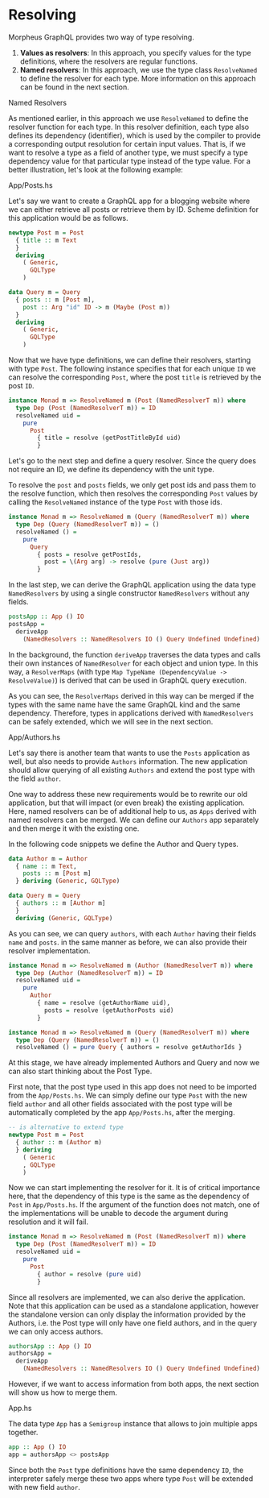 
<SEO title="Named Resolvers" />

# Resolving

Morpheus GraphQL provides two way of type resolving.

1. **Values as resolvers**: In this approach, you specify values
   for the type definitions, where the resolvers are regular functions.
2. **Named resolvers**: In this approach, we use the type class `ResolveNamed` to define the
   resolver for each type. More information on this approach can be
   found in the next section.

<Section id="named-resolvers" level={1}>
  Named Resolvers
</Section>

As mentioned earlier, in this approach we use `ResolveNamed`
to define the resolver function for each type. In this resolver definition,
each type also defines its dependency (identifier), which is used by the
compiler to provide a corresponding output resolution for certain input values.
That is, if we want to resolve a type as a field of another type, we must
specify a type dependency value for that particular type
instead of the type value. For a better illustration,
let's look at the following example:

<Section id="app-posts" level={2}>
  App/Posts.hs
</Section>

Let's say we want to create a GraphQL app for
a blogging website where we can either retrieve
all posts or retrieve them by ID. Scheme definition for this
application would be as follows.

```haskell
newtype Post m = Post
  { title :: m Text
  }
  deriving
    ( Generic,
      GQLType
    )

data Query m = Query
  { posts :: m [Post m],
    post :: Arg "id" ID -> m (Maybe (Post m))
  }
  deriving
    ( Generic,
      GQLType
    )
```

Now that we have type definitions, we can define their resolvers,
starting with type `Post`. The following instance specifies that for each unique `ID`
we can resolve the corresponding `Post`, where the post `title` is retrieved by the post `ID`.

```haskell
instance Monad m => ResolveNamed m (Post (NamedResolverT m)) where
  type Dep (Post (NamedResolverT m)) = ID
  resolveNamed uid =
    pure
      Post
        { title = resolve (getPostTitleById uid)
        }
```

Let's go to the next step and define a query resolver. Since the query does not
require an ID, we define its dependency with the unit type.

To resolve the `post` and `posts` fields, we only get post ids and
pass them to the resolve function, which then resolves the
corresponding `Post` values by calling the `ResolveNamed`
instance of the type `Post` with those ids.

```haskell
instance Monad m => ResolveNamed m (Query (NamedResolverT m)) where
  type Dep (Query (NamedResolverT m)) = ()
  resolveNamed () =
    pure
      Query
        { posts = resolve getPostIds,
          post = \(Arg arg) -> resolve (pure (Just arg))
        }
```

In the last step, we can derive the GraphQL application using
the data type `NamedResolvers` by using a single constructor
`NamedResolvers` without any fields.

```haskell
postsApp :: App () IO
postsApp =
  deriveApp
    (NamedResolvers :: NamedResolvers IO () Query Undefined Undefined)
```

In the background, the function `deriveApp` traverses the data types and calls their
own instances of `NamedResolver` for each object and union type. In this way,
a `ResolverMaps` (with type `Map TypeName (DependencyValue -> ResolveValue)`) is derived that can
be used in GraphQL query execution.

As you can see, the `ResolverMaps` derived in this way can be
merged if the types with the same name have the same GraphQL
kind and the same dependency.
Therefore, types in applications derived with `NamedResolvers` can be safely extended,
which we will see in the next section.

<Section id="app-authors" level={2}>
  App/Authors.hs
</Section>

Let's say there is another team that wants to use the `Posts` application as well,
but also needs to provide `Authors` information. The new application should
allow querying of all existing `Authors` and extend the post type with the field `author`.

One way to address these new requirements would be to rewrite our old application,
but that will impact (or even break) the existing application. Here, named resolvers can
be of additional help to us, as `Apps` derived with named resolvers can be merged.
We can define our `Authors` app separately and then merge it with the existing one.

In the following code snippets we define the Author and Query types.

```haskell
data Author m = Author
  { name :: m Text,
    posts :: m [Post m]
  } deriving (Generic, GQLType)

data Query m = Query
  { authors :: m [Author m]
  }
  deriving (Generic, GQLType)
```

As you can see, we can query `authors`, with each `Author` having their fields `name` and `posts`.
in the same manner as before, we can also provide their resolver implementation.

```haskell
instance Monad m => ResolveNamed m (Author (NamedResolverT m)) where
  type Dep (Author (NamedResolverT m)) = ID
  resolveNamed uid =
    pure
      Author
        { name = resolve (getAuthorName uid),
          posts = resolve (getAuthorPosts uid)
        }

instance Monad m => ResolveNamed m (Query (NamedResolverT m)) where
  type Dep (Query (NamedResolverT m)) = ()
  resolveNamed () = pure Query { authors = resolve getAuthorIds }
```

At this stage, we have already implemented Authors and Query and now we can also
start thinking about the Post Type.

First note, that the post type used in this app does not need to
be imported from the `App/Posts.hs`. We can simply define our type `Post` with the new
field `author` and all other fields associated with the post type will be automatically
completed by the app `App/Posts.hs`, after the merging.

```haskell
-- is alternative to extend type
newtype Post m = Post
  { author :: m (Author m)
  } deriving
    ( Generic
    , GQLType
    )
```

Now we can start implementing the resolver for it.
It is of critical importance here, that the dependency of this type
is the same as the dependency of `Post` in `App/Posts.hs`. If the
argument of the function does not match, one of the implementations
will be unable to decode the argument during resolution and it will fail.

```haskell
instance Monad m => ResolveNamed m (Post (NamedResolverT m)) where
  type Dep (Post (NamedResolverT m)) = ID
  resolveNamed uid =
    pure
      Post
        { author = resolve (pure uid)
        }
```

Since all resolvers are implemented, we can also derive the application.
Note that this application can be used as a standalone application, however
the standalone version can only display the information provided by the Authors,
i.e. the Post type will only have one field authors,
and in the query we can only access authors.

```haskell
authorsApp :: App () IO
authorsApp =
  deriveApp
    (NamedResolvers :: NamedResolvers IO () Query Undefined Undefined)
```

However, if we want to access information from both apps,
the next section will show us how to merge them.

<Section id="merged-app" level={2}>
  App.hs
</Section>

The data type `App` has a `Semigroup` instance that allows to
join multiple apps together.

```haskell
app :: App () IO
app = authorsApp <> postsApp
```

Since both the `Post` type definitions have the same dependency `ID`,
the interpreter safely merge these two apps where type
`Post` will be extended with new field `author`.
